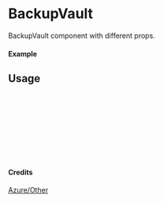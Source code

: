 
<Meta of={BackupVault} title="Azure/Other/BackupVault" />

# BackupVault

BackupVault component with different props.

#### Example

<Canvas of={BackupVault.Primary} />

## Usage

```ts
import { BackupVault } from "yadl-ui";

const Example = () => {
  return (
      <BackupVault />
  );
};

export default Example;
```

#### Credits
[Azure/Other](https://learn.microsoft.com/en-us/azure/architecture/icons/)
